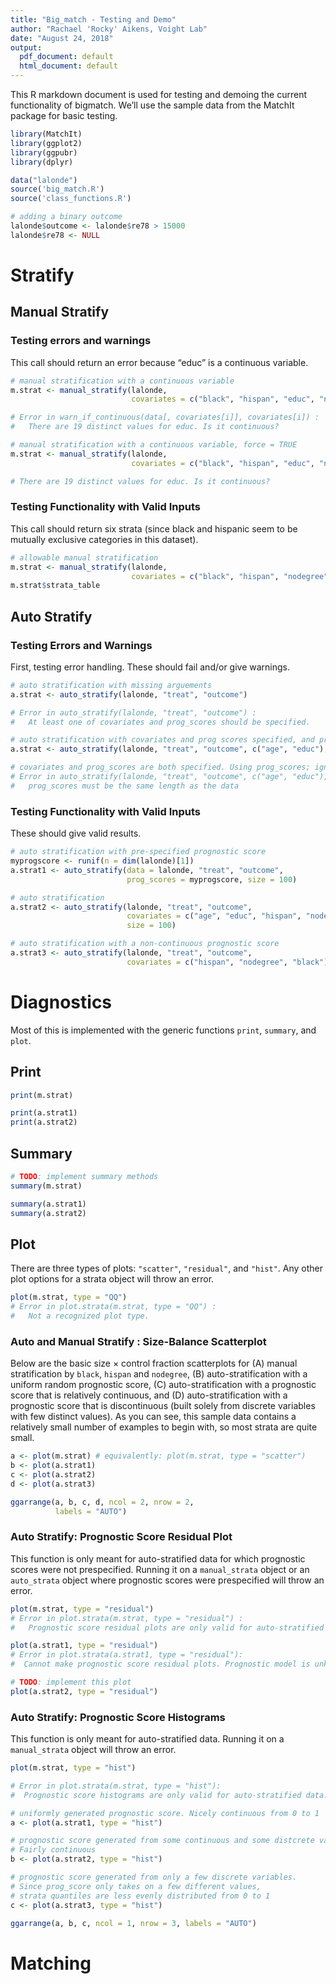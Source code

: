 ```yaml
---
title: "Big_match - Testing and Demo"
author: "Rachael 'Rocky' Aikens, Voight Lab"
date: "August 24, 2018"
output:
  pdf_document: default
  html_document: default
---
```


This R markdown document is used for testing and demoing the current functionality of bigmatch.  We'll use the sample data from the MatchIt package for basic testing.

```r
library(MatchIt)
library(ggplot2)
library(ggpubr)
library(dplyr)

data("lalonde")
source('big_match.R')
source('class_functions.R')

# adding a binary outcome
lalonde$outcome <- lalonde$re78 > 15000
lalonde$re78 <- NULL
```

\pagebreak

# Stratify

## Manual Stratify

### Testing errors and warnings

This call should return an error because "educ" is a continuous variable.

```r
# manual stratification with a continuous variable 
m.strat <- manual_stratify(lalonde, 
                           covariates = c("black", "hispan", "educ", "nodegree"))

# Error in warn_if_continuous(data[, covariates[i]], covariates[i]) : 
#   There are 19 distinct values for educ. Is it continuous?

# manual stratification with a continuous variable, force = TRUE 
m.strat <- manual_stratify(lalonde, 
                           covariates = c("black", "hispan", "educ", "nodegree"), force = TRUE)

# There are 19 distinct values for educ. Is it continuous?
```

### Testing Functionality with Valid Inputs

This call should return six strata (since black and hispanic seem to be mutually exclusive categories in this dataset).

```r
# allowable manual stratification
m.strat <- manual_stratify(lalonde, 
                           covariates = c("black", "hispan", "nodegree"))
m.strat$strata_table
```

\pagebreak

## Auto Stratify

### Testing Errors and Warnings

First, testing error handling. These should fail and/or give warnings.

```r
# auto stratification with missing arguements
a.strat <- auto_stratify(lalonde, "treat", "outcome")

# Error in auto_stratify(lalonde, "treat", "outcome") : 
#   At least one of covariates and prog_scores should be specified.
```

```r
# auto stratification with covariates and prog scores specified, and prog_scores invalid
a.strat <- auto_stratify(lalonde, "treat", "outcome", c("age", "educ"), prog_scores = 1:4)

# covariates and prog_scores are both specified. Using prog_scores; ignoring covariates.
# Error in auto_stratify(lalonde, "treat", "outcome", c("age", "educ"), :
#   prog_scores must be the same length as the data
```

### Testing Functionality with Valid Inputs

These should give valid results.

```r
# auto stratification with pre-specified prognostic score
myprogscore <- runif(n = dim(lalonde)[1])
a.strat1 <- auto_stratify(data = lalonde, "treat", "outcome",
                          prog_scores = myprogscore, size = 100)

# auto stratification
a.strat2 <- auto_stratify(lalonde, "treat", "outcome", 
                          covariates = c("age", "educ", "hispan", "nodegree", "black"), 
                          size = 100)

# auto stratification with a non-continuous prognostic score
a.strat3 <- auto_stratify(lalonde, "treat", "outcome", 
                          covariates = c("hispan", "nodegree", "black"), size = 100 )
```

\pagebreak

# Diagnostics

Most of this is implemented with the generic functions `print`, `summary`, and `plot`.

## Print

```r
print(m.strat)

print(a.strat1)
print(a.strat2)
```

\pagebreak

## Summary

```r
# TODO: implement summary methods
summary(m.strat)

summary(a.strat1)
summary(a.strat2)
```

\pagebreak

## Plot

There are three types of plots: `"scatter"`, `"residual"`, and `"hist"`. Any other plot options for a strata object will throw an error.

```r
plot(m.strat, type = "QQ") 
# Error in plot.strata(m.strat, type = "QQ") : 
#   Not a recognized plot type.
```


### Auto and Manual Stratify : Size-Balance Scatterplot 

Below are the basic size $\times$ control fraction scatterplots for (A) manual stratification by `black`, `hispan` and `nodegree`, (B) auto-stratification with a uniform random prognostic score, (C) auto-stratification with a prognostic score that is relatively continuous, and (D) auto-stratification with a prognostic score that is discontinuous (built solely from discrete variables with few distinct values).  As you can see, this sample data contains a relatively small number of examples to begin with, so most strata are quite small. 

```r
a <- plot(m.strat) # equivalently: plot(m.strat, type = "scatter")
b <- plot(a.strat1)
c <- plot(a.strat2)
d <- plot(a.strat3) 

ggarrange(a, b, c, d, ncol = 2, nrow = 2,
          labels = "AUTO")
```

### Auto Stratify: Prognostic Score Residual Plot

This function is only meant for auto-stratified data for which prognostic scores were not prespecified.  Running it on a `manual_strata` object or an `auto_strata` object where prognostic scores were prespecified will throw an error.

```r
plot(m.strat, type = "residual") 
# Error in plot.strata(m.strat, type = "residual") : 
#   Prognostic score residual plots are only valid for auto-stratified data.

plot(a.strat1, type = "residual")
# Error in plot.strata(a.strat1, type = "residual"):
#  Cannot make prognostic score residual plots. Prognostic model is unknown.
```

```r
# TODO: implement this plot
plot(a.strat2, type = "residual")
```

### Auto Stratify: Prognostic Score Histograms 

This function is only meant for auto-stratified data.  Running it on a `manual_strata` object will throw an error.

```r
plot(m.strat, type = "hist")

# Error in plot.strata(m.strat, type = "hist"):
#  Prognostic score histograms are only valid for auto-stratified data.
```


```r
# uniformly generated prognostic score. Nicely continuous from 0 to 1
a <- plot(a.strat1, type = "hist")

# prognostic score generated from some continuous and some distcrete variables. 
# Fairly continuous
b <- plot(a.strat2, type = "hist")

# prognostic score generated from only a few discrete variables.  
# Since prog_score only takes on a few different values, 
# strata quantiles are less evenly distributed from 0 to 1
c <- plot(a.strat3, type = "hist")

ggarrange(a, b, c, ncol = 1, nrow = 3, labels = "AUTO")
```


# Matching